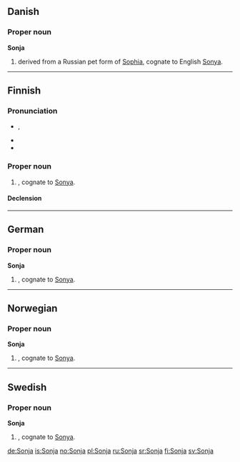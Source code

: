 ==Danish==

===Proper noun===
'''Sonja'''

# {{given name|female|lang=da}} derived from a Russian pet form of [[Sophia]], cognate to English [[Sonya]].

----

==Finnish==

===Pronunciation===
* {{IPA|[ˈso̞njɑ]|lang=fi}}, {{X-SAMPA|["sonjA]}}
* {{hyphenation|Son|ja}}
* {{rhymes|ɑ|lang=fi}}

===Proper noun===
{{infl|fi|proper noun}}

# {{given name|female|lang=fi}}, cognate to [[Sonya]].

====Declension====
{{fi-decl-koira|Sonj|np=1}}

----

==German==

===Proper noun===
'''Sonja'''

# {{given name|female|lang=de}}, cognate to [[Sonya]].

----

==Norwegian==

===Proper noun===
'''Sonja'''

# {{given name|female|lang=no}}, cognate to [[Sonya]].

----

==Swedish==

===Proper noun===
'''Sonja'''

# {{given name|female|lang=sv}}, cognate to [[Sonya]].

[[de:Sonja]]
[[is:Sonja]]
[[no:Sonja]]
[[pl:Sonja]]
[[ru:Sonja]]
[[sr:Sonja]]
[[fi:Sonja]]
[[sv:Sonja]]
